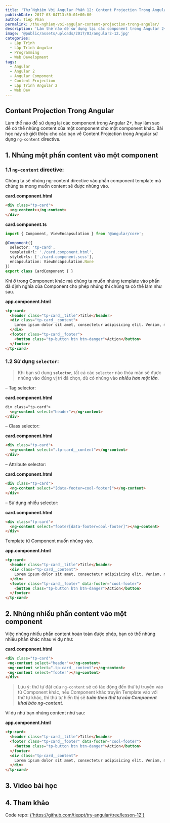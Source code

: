 ```yaml
---
title: 'Thử Nghiệm Với Angular Phần 12: Content Projection Trong Angular'
publishDate: 2017-03-04T13:50:01+00:00
author: Tiep Phan
permalink: /thu-nghiem-voi-angular-content-projection-trong-angular/
description: 'Làm thế nào để sử dụng lại các component trong Angular 2+, hay làm sao để có thể nhúng content của một component cho một component khác. Content Projection trong Angular sẽ giải quyết bài toán này.'
image: '@public/assets/uploads/2017/03/angular2-12.jpg'
categories:
  - Lập Trình
  - Lập Trình Angular
  - Programming
  - Web Development
tags:
  - Angular
  - Angular 2
  - Angular Component
  - Content Projection
  - Lập Trình Angular 2
  - Web Dev
---
```


## Content Projection Trong Angular

Làm thế nào để sử dụng lại các component trong Angular 2+, hay làm sao để có thể nhúng content của một component cho một component khác. Bài học này sẽ giới thiệu cho các bạn về Content Projection trong Angular sử dụng `ng-content` directive.


## 1. Nhúng một phần content vào một component

### 1.1 `ng-content` directive:

Chúng ta sẽ nhúng ng-content directive vào phần component template mà chúng ta mong muốn content sẽ được nhúng vào.

**card.component.html**

```html
<div class="tp-card">
  <ng-content></ng-content>
</div>
```

**card.component.ts**

```ts
import { Component, ViewEncapsulation } from '@angular/core';

@Component({
  selector: 'tp-card',
  templateUrl: './card.component.html',
  styleUrls: ['./card.component.scss'],
  encapsulation: ViewEncapsulation.None
})
export class CardComponent { }
```

Khi ở trong Component khác mà chúng ta muốn nhúng template vào phần đã định nghĩa của Component cho phép nhúng thì chúng ta có thể làm như sau.

**app.component.html**
```html
<tp-card>
  <header class="tp-card__title">Title</header>
  <div class="tp-card__content">
    Lorem ipsum dolor sit amet, consectetur adipisicing elit. Veniam, molestiae.
  </div>
  <footer class="tp-card__footer"> 
    <button class="tp-button btn btn-danger">Action</button> 
  </footer>
</tp-card>
```

### 1.2 Sử dụng `selector`:

> Khi bạn sử dụng **`selector`**, tất cả các `selector` nào thỏa mãn sẽ được nhúng vào đúng vị trí đã chọn, dù có nhúng vào **_nhiều hơn một lần_**.

– Tag selector:

**card.component.html**

```html
div class="tp-card">
  <ng-content select="header"></ng-content>
</div>
```

– Class selector:

**card.component.html**

```html
<div class="tp-card">
  <ng-content select=".tp-card__content"></ng-content>
</div>
```

– Attribute selector:

**card.component.html**

```html
<div class="tp-card">
  <ng-content select="[data-footer=cool-footer]"></ng-content>
</div>
```

– Sử dụng nhiều selector:

**card.component.html**

```html
<div class="tp-card">
  <ng-content select="footer[data-footer=cool-footer]"></ng-content>
</div>
```

Template từ Component muốn nhúng vào.

**app.component.html**

```html
<tp-card>
  <header class="tp-card__title">Title</header>
  <div class="tp-card__content">
    Lorem ipsum dolor sit amet, consectetur adipisicing elit. Veniam, molestiae.
  </div>
  <footer class="tp-card__footer" data-footer="cool-footer"> 
    <button class="tp-button btn btn-danger">Action</button> 
  </footer>
</tp-card>
```

## 2. Nhúng nhiều phần content vào một component

Việc nhúng nhiều phần content hoàn toàn được phép, bạn có thể nhúng nhiều phần khác nhau ví dụ như:

**card.component.html**

```html
<div class="tp-card">
 <ng-content select="header"></ng-content>
 <ng-content select=".tp-card__content"></ng-content>
 <ng-content select="footer"></ng-content>
</div>
```

> Lưu ý: thứ tự đặt của `ng-content` sẽ có tác động đến thứ tự truyền vào từ Component khác, nếu Component khác truyền Template vào với thứ tự khác, thì thứ tự hiển thị sẽ **_tuân theo thứ tự của Component khai báo ng-content_**.

Ví dụ như bạn nhúng content như sau:

**app.component.html**
```html
<tp-card>
  <header class="tp-card__title">Title</header>
  <footer class="tp-card__footer" data-footer="cool-footer"> 
    <button class="tp-button btn btn-danger">Action</button> 
  </footer>
  <div class="tp-card__content">
    Lorem ipsum dolor sit amet, consectetur adipisicing elit. Veniam, molestiae.
  </div>
</tp-card>
```

## 3. Video bài học

<Youtube id="AeniQWsk85k" />

## 4. Tham khảo

Code repo: <a href="https://github.com/tieppt/try-angular/tree/lesson-12" target="_blank" rel="noopener noreferrer">{'https://github.com/tieppt/try-angular/tree/lesson-12'}</a>
